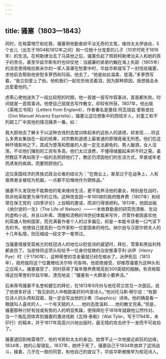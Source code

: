 ```yaml
---
---
---
```

title: 骚塞（1803—1843）
---




同时，在格雷塔厅和伦敦，骚塞用他勤奋却平淡无奇的文笔，维持太太伊迪丝、5个女儿（出生于1804和1812年之间）和一位她十分宠爱的儿子（10岁时死于1816年）的生活。在柯勒律治去了马耳他之后，骚塞负起了照顾柯勒律治夫人和她的孩子的责任，甚至华兹华斯有时也仰仗他：当威廉的弟弟约翰在海上失踪（1805年）的消息使得格拉斯米尔的一家人笼罩在愁雾中时，华兹华斯就写了一封信给骚塞，求他前去帮助他安慰多萝西和玛丽。他去了。“他是如此温柔、慈蔼，”多萝西写着，“我立刻爱上了他。他和我们一起忧伤地流着泪，因为那种原因，我想我会永远爱着他的。”

虑荣心使他迷失了一段比较短的时期，他一首接一首写作叙事诗，首首都失败。时间就是一首叙事诗。他使自己屈就去写作散文，却较有所获。1807年，他出版《英格兰书简》（Letters from England），作者署名是曼纽·阿瓦瑞兹·爱斯皮拉（Don Manuel Alvarez Espriella），骚塞让这位想象中的西班牙人，对童工和不列颠工厂中其他的情况痛责一番。如：

我大胆地去了解关于以这种古怪的态度训练起来的这些人的道德，却发现……将这么多男女集拢在一起的结果，对宗教和道德上最普通的原理竟毫无所悉。他们在这种环境影响之下，其成为堕落和颓废的人是一定无法避免的。男人酗酒，女人淫荡，不论他们赚到的工资有多高，他们太过浪费，不懂得储蓄起来供不时之需。虽然教区不再如孩子一般的去照顾他们了，教区仍须因他们的生活方式，早衰或年老而诱发的疾病，而要照顾他们。



这位英国经济的贵族式政治论者的结论为：“在商业上，甚至过于在战争上，人和兽两者全被视为机器，一点都不后悔地作为牺牲品。”

骚塞不久发现他不能靠他的笔来维持生活，更不能养活他的妻女，特别是在战时，除非他采取更为保守的立场。这种改变因一年160镑的政府赡养费（1807年）和经常在保王党的《四季评论》上投稿的邀请，而进行得很顺利。1813年，他因出版《纳尔逊的一生》（The Life of Nelson）——一本依靠勤奋的研究而清晰、生动的虚构小说，并且以朴素、清醒和流畅的18世纪体裁来写作，尽管作者因喜欢他的英雄人物和国家，而充满着作者个人的过多偏见，却是一本能令读者一口气读下去的书。他使自己提高到一位作家和一位爱国者的地位。纳尔逊与汉密尔顿夫人的十几年私情，则压缩成一段文字一笔带过。

当骚塞借接受英格兰的桂冠诗人的地位以贬低诗的威望时，拜伦、雪莱和黑兹利特都哀伤了。当皮特将这项头衔给予一位身份低微的治安推事亨利·派伊（Henry Pye）时（于1790年），这种荣誉的含金量就已经在缩水了。派伊死后（1813年），政府就将这个位置赠给沃尔特·司各特，他拒绝接受，却推荐骚塞为这种头衔之应得人。骚塞接受了，同时获得了每年赡养费增高到300英镑的报酬。有资格取得这份荣誉的华兹华斯，漂亮地说：“骚塞有一大群家小要养活。”

后来辱骂骚塞不名誉和健忘的拜伦，在1813年9月份与他在荷兰宫见一次面后，说了他很多好话：“我见到的人中相貌美好的吟游诗人。”他对托马斯·穆尔说：“有那位诗人的头颅和双肩，我一定会写出他的沙弗（Sapphics）诗体。他的确是看一眼就叫人喜欢的人，一个有天赋的人……他的态度温和……他的散文完美。”但是，骚塞那种讨好有钱或有势的人的明显焦躁，使得拜伦于1818年就跟他公然作对。当一个叛乱团体弄到骚塞的激进戏剧《瓦特·泰勒》（Wat Tyler，写于1794年，未印行）的稿本，并于1817年高高兴兴地出版时，最无情的攻击终于一发而不可收拾了。

骚塞退回到格雷塔厅，他的书房和太太的身边。她曾不止一次地接近疯狂的边缘，1834年，她的心智错乱，1837年，她终于死了。骚塞自己于1834年放弃了这场战斗，接着，几乎在一致的同意，和他自己的提议下，华兹华斯被推举为桂冠诗人。